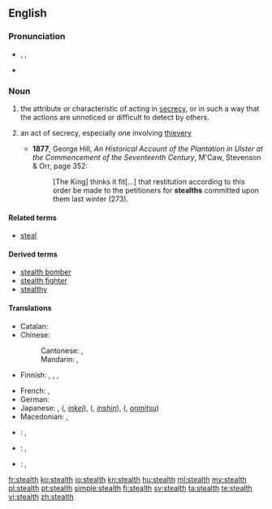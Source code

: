 {{wikipedia|dab=stealth}}
==English==

===Pronunciation===
* {{enPR|stĕlth}}, {{IPA|/stɛlθ/}}, {{SAMPA|/stElT/}}
* {{rhymes|ɛlθ}}

===Noun===
{{en-noun|s|-}}

# {{uncountable}} the attribute or characteristic of acting in [[secrecy]], or in such a way that the actions are unnoticed or difficult to detect by others.
# {{archaic|countable}} an act of secrecy, especially one involving [[thievery]]
#* '''1877''', George Hill, ''An Historical Account of the Plantation in Ulster at the Commencement of the Seventeenth Century'', M'Caw, Stevenson & Orr, page 352:
#*: [The King] thinks it fit[...] that restitution according to this order be made to the petitioners for '''stealths''' committed upon them last winter (273).

====Related terms====
* [[steal]]

====Derived terms====
* [[stealth bomber]]
* [[stealth fighter]]
* [[stealthy]]

====Translations====
{{trans-top|attribute or characteristic of acting in secrecy}}
* Catalan: {{t|ca|furtivitat|f}}
* Chinese:
*: Cantonese: {{t|yue|隱身|tr=yánsān|sc=Hant}}, {{t|yue|隱形|tr=yányìng|sc=Hant}}
*: Mandarin: {{t|zh|隱身|tr=yǐnjuān|sc=Hani}}, {{t|zh|隱形|tr=yǐnxíng|sc=Hani}}
* Finnish: {{t|fi|salamyhkäisyys}}, {{t-|fi|salakähmäisyys}}, {{t-|fi|häive}}, {{t|fi|häivetekniikka}}
{{trans-mid}}
* French: {{t+|fr|furtivité|f}},  {{t+|fr|discrétion|f}}
* German: {{t|de|Heimlichkeit|f}}
* Japanese: {{t|ja|ステルス|tr=suterusu}}, {{l|ja|隱形}} ({{l|ja|いんけい}}, ''[[inkei]]''), {{l|ja|隱身}} ({{l|ja|いんしん}}, ''[[inshin]]''), {{l|ja|隠密}} ({{l|ja|おんみつ}}, ''[[onmitsu]]'')
* Macedonian: {{t|mk|прикрадување|n|tr=prikradúvanje}},  {{t|mk|потајност|f|tr=pótajnost}}
{{trans-bottom}}

{{checktrans-top}}
* {{ttbc|nl}}: {{t-|nl|steels}}, {{t+|nl|stiekem}}
{{trans-mid}}
* {{ttbc|ku}}: {{t+|ku|dizîkî}}, {{t|ku|nehînî}}
* {{ttbc|es}}: {{t-|es|cautela}}, {{t|es|sigilo}}
{{trans-bottom}}

[[fr:stealth]]
[[ko:stealth]]
[[io:stealth]]
[[kn:stealth]]
[[hu:stealth]]
[[ml:stealth]]
[[my:stealth]]
[[pl:stealth]]
[[pt:stealth]]
[[simple:stealth]]
[[fi:stealth]]
[[sv:stealth]]
[[ta:stealth]]
[[te:stealth]]
[[vi:stealth]]
[[zh:stealth]]